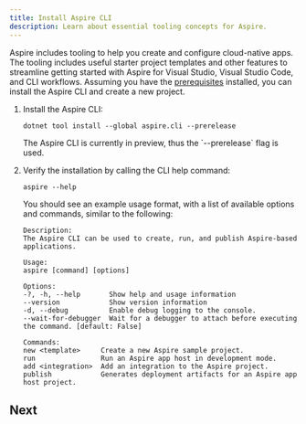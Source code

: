 ```yaml
---
title: Install Aspire CLI
description: Learn about essential tooling concepts for Aspire.
---
```



Aspire includes tooling to help you create and configure cloud-native apps. The tooling includes useful starter project templates and other features to streamline getting started with Aspire for Visual Studio, Visual Studio Code, and CLI workflows. Assuming you have the [prerequisites](./prerequisites) installed, you can install the Aspire CLI and create a new project.

<Steps>

1. Install the Aspire CLI:

    ```console
    dotnet tool install --global aspire.cli --prerelease
    ```

    <Aside type='note'>
      The Aspire CLI is currently in preview, thus the `--prerelease` flag is used.
    </Aside>

1. Verify the installation by calling the CLI help command:

    ```console
    aspire --help
    ```

    You should see an example usage format, with a list of available options and commands, similar to the following:

    ```console frame="none"
    Description:
    The Aspire CLI can be used to create, run, and publish Aspire-based applications.

    Usage:
    aspire [command] [options]

    Options:
    -?, -h, --help       Show help and usage information
    --version            Show version information
    -d, --debug          Enable debug logging to the console.
    --wait-for-debugger  Wait for a debugger to attach before executing the command. [default: False]

    Commands:
    new <template>     Create a new Aspire sample project.
    run                Run an Aspire app host in development mode.
    add <integration>  Add an integration to the Aspire project.
    publish            Generates deployment artifacts for an Aspire app host project.
    ```

</Steps>

## Next

